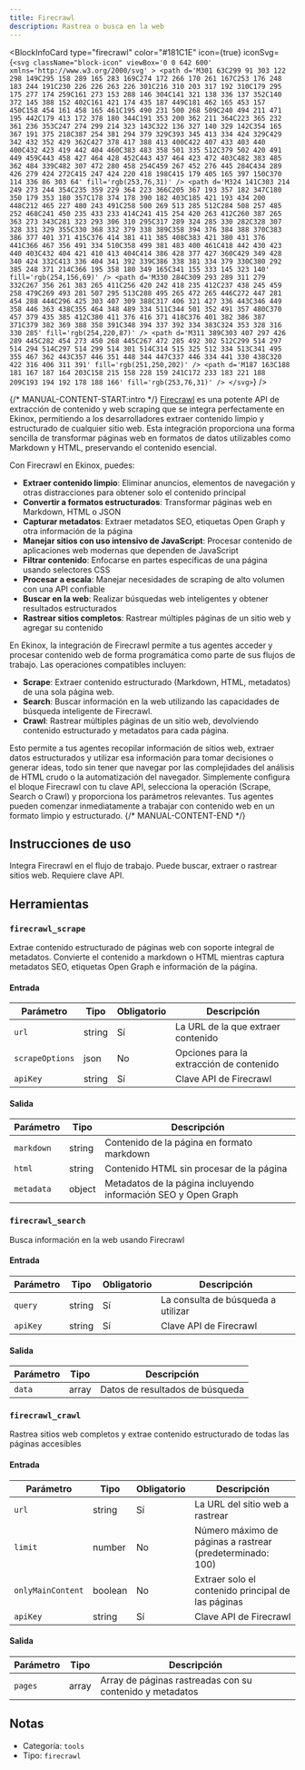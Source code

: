 ```yaml
---
title: Firecrawl
description: Rastrea o busca en la web
---
```



<BlockInfoCard 
  type="firecrawl"
  color="#181C1E"
  icon={true}
  iconSvg={`<svg className="block-icon" viewBox='0 0 642 600' xmlns='http://www.w3.org/2000/svg' >
      <path
        d='M301 63C299 91 303 122 298 149C295 158 289 165 283 169C274 172 266 170 261 167C253 176 248 183 244 191C230 226 226 263 226 301C216 310 203 317 192 310C179 295 175 277 174 259C161 273 153 288 146 304C141 321 138 336 137 352C140 372 145 388 152 402C161 421 174 435 187 449C181 462 165 453 157 450C158 454 161 458 165 461C195 490 231 500 268 509C240 494 211 471 195 442C179 413 172 378 180 344C191 353 200 362 211 364C223 365 232 361 236 353C247 274 299 214 323 143C322 136 327 140 329 142C354 165 367 191 375 218C387 254 381 294 379 329C393 345 413 334 424 329C429 342 432 352 429 362C427 378 417 388 413 400C422 407 433 403 440 400C432 423 419 442 404 460C383 483 358 501 335 512C379 502 420 491 449 459C443 458 427 464 428 452C443 437 464 423 472 403C482 383 485 362 484 339C482 307 472 280 458 254C459 267 452 276 445 284C434 289 426 279 424 272C415 247 424 220 418 198C415 179 405 165 397 150C370 114 336 86 303 64'
        fill='rgb(253,76,31)'
      />
      <path
        d='M324 141C303 214 249 273 244 354C235 359 229 364 223 366C205 367 193 357 182 347C180 350 179 353 180 357C178 374 178 390 182 403C185 421 193 434 200 448C212 465 227 480 243 491C258 500 269 513 285 512C284 508 257 485 252 468C241 450 235 433 233 414C241 415 254 420 263 412C260 387 265 363 273 343C281 323 293 306 310 295C317 289 324 285 330 282C328 307 328 331 329 355C330 368 332 379 338 389C358 394 376 384 388 370C383 386 377 401 371 415C376 414 381 411 385 408C383 421 380 431 376 441C366 467 356 491 334 510C358 499 381 483 400 461C418 442 430 423 440 403C432 404 421 410 413 404C414 386 428 377 427 360C429 349 428 340 424 332C413 336 404 341 392 339C386 338 381 334 379 330C380 292 385 248 371 214C366 195 358 180 349 165C341 155 333 145 323 140'
        fill='rgb(254,156,69)'
      />
      <path
        d='M330 284C309 293 289 311 279 332C267 356 261 383 265 411C256 420 242 418 235 412C237 438 245 459 258 479C269 493 281 507 295 513C288 495 265 472 265 446C272 447 281 454 288 444C296 425 303 407 309 388C317 406 321 427 336 443C346 449 358 446 363 438C355 464 348 489 334 511C344 501 352 491 357 480C370 457 379 435 385 412C380 411 376 416 371 418C376 401 382 386 387 371C379 382 369 388 358 391C348 394 337 392 334 383C324 353 328 316 330 285'
        fill='rgb(254,220,87)'
      />
      <path
        d='M311 389C303 407 297 426 289 445C282 454 273 450 268 445C267 472 285 492 302 512C299 514 297 514 294 514C297 514 299 514 301 514C314 515 325 512 334 513C341 495 355 467 362 443C357 446 351 448 344 447C337 446 334 441 330 438C320 422 316 406 311 391'
        fill='rgb(251,250,202)'
      />
      <path
        d='M187 163C188 181 167 187 164 203C158 215 158 228 159 241C172 233 183 221 188 209C193 194 192 178 188 166'
        fill='rgb(253,76,31)'
      />
    </svg>`}
/>

{/* MANUAL-CONTENT-START:intro */}
[Firecrawl](https://firecrawl.dev/) es una potente API de extracción de contenido y web scraping que se integra perfectamente en Ekinox, permitiendo a los desarrolladores extraer contenido limpio y estructurado de cualquier sitio web. Esta integración proporciona una forma sencilla de transformar páginas web en formatos de datos utilizables como Markdown y HTML, preservando el contenido esencial.

Con Firecrawl en Ekinox, puedes:

- **Extraer contenido limpio**: Eliminar anuncios, elementos de navegación y otras distracciones para obtener solo el contenido principal
- **Convertir a formatos estructurados**: Transformar páginas web en Markdown, HTML o JSON
- **Capturar metadatos**: Extraer metadatos SEO, etiquetas Open Graph y otra información de la página
- **Manejar sitios con uso intensivo de JavaScript**: Procesar contenido de aplicaciones web modernas que dependen de JavaScript
- **Filtrar contenido**: Enfocarse en partes específicas de una página usando selectores CSS
- **Procesar a escala**: Manejar necesidades de scraping de alto volumen con una API confiable
- **Buscar en la web**: Realizar búsquedas web inteligentes y obtener resultados estructurados
- **Rastrear sitios completos**: Rastrear múltiples páginas de un sitio web y agregar su contenido

En Ekinox, la integración de Firecrawl permite a tus agentes acceder y procesar contenido web de forma programática como parte de sus flujos de trabajo. Las operaciones compatibles incluyen:

- **Scrape**: Extraer contenido estructurado (Markdown, HTML, metadatos) de una sola página web.
- **Search**: Buscar información en la web utilizando las capacidades de búsqueda inteligente de Firecrawl.
- **Crawl**: Rastrear múltiples páginas de un sitio web, devolviendo contenido estructurado y metadatos para cada página.

Esto permite a tus agentes recopilar información de sitios web, extraer datos estructurados y utilizar esa información para tomar decisiones o generar ideas, todo sin tener que navegar por las complejidades del análisis de HTML crudo o la automatización del navegador. Simplemente configura el bloque Firecrawl con tu clave API, selecciona la operación (Scrape, Search o Crawl) y proporciona los parámetros relevantes. Tus agentes pueden comenzar inmediatamente a trabajar con contenido web en un formato limpio y estructurado.
{/* MANUAL-CONTENT-END */}

## Instrucciones de uso

Integra Firecrawl en el flujo de trabajo. Puede buscar, extraer o rastrear sitios web. Requiere clave API.

## Herramientas

### `firecrawl_scrape`

Extrae contenido estructurado de páginas web con soporte integral de metadatos. Convierte el contenido a markdown o HTML mientras captura metadatos SEO, etiquetas Open Graph e información de la página.

#### Entrada

| Parámetro | Tipo | Obligatorio | Descripción |
| --------- | ---- | -------- | ----------- |
| `url` | string | Sí | La URL de la que extraer contenido |
| `scrapeOptions` | json | No | Opciones para la extracción de contenido |
| `apiKey` | string | Sí | Clave API de Firecrawl |

#### Salida

| Parámetro | Tipo | Descripción |
| --------- | ---- | ----------- |
| `markdown` | string | Contenido de la página en formato markdown |
| `html` | string | Contenido HTML sin procesar de la página |
| `metadata` | object | Metadatos de la página incluyendo información SEO y Open Graph |

### `firecrawl_search`

Busca información en la web usando Firecrawl

#### Entrada

| Parámetro | Tipo | Obligatorio | Descripción |
| --------- | ---- | -------- | ----------- |
| `query` | string | Sí | La consulta de búsqueda a utilizar |
| `apiKey` | string | Sí | Clave API de Firecrawl |

#### Salida

| Parámetro | Tipo | Descripción |
| --------- | ---- | ----------- |
| `data` | array | Datos de resultados de búsqueda |

### `firecrawl_crawl`

Rastrea sitios web completos y extrae contenido estructurado de todas las páginas accesibles

#### Entrada

| Parámetro | Tipo | Obligatorio | Descripción |
| --------- | ---- | -------- | ----------- |
| `url` | string | Sí | La URL del sitio web a rastrear |
| `limit` | number | No | Número máximo de páginas a rastrear \(predeterminado: 100\) |
| `onlyMainContent` | boolean | No | Extraer solo el contenido principal de las páginas |
| `apiKey` | string | Sí | Clave API de Firecrawl |

#### Salida

| Parámetro | Tipo | Descripción |
| --------- | ---- | ----------- |
| `pages` | array | Array de páginas rastreadas con su contenido y metadatos |

## Notas

- Categoría: `tools`
- Tipo: `firecrawl`
